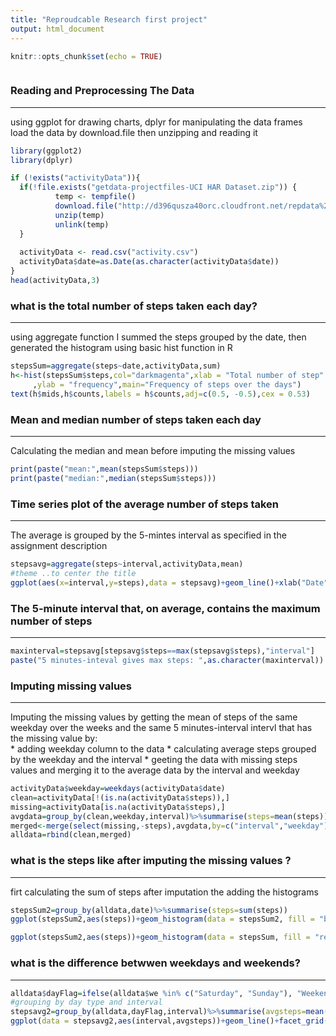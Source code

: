 ```yaml
---
title: "Reproudcable Research first project"
output: html_document
---
```


```r
knitr::opts_chunk$set(echo = TRUE)
```

```r
```
### Reading and Preprocessing The Data
___
using ggplot for drawing charts, dplyr for manipulating the data frames  
load the data by download.file then unzipping and reading it
```r
library(ggplot2)
library(dplyr)

if (!exists("activityData")){
  if(!file.exists("getdata-projectfiles-UCI HAR Dataset.zip")) {
          temp <- tempfile()
          download.file("http://d396qusza40orc.cloudfront.net/repdata%2Fdata%2Factivity.zip",temp)
          unzip(temp)
          unlink(temp)
  }
  
  activityData <- read.csv("activity.csv")
  activityData$date=as.Date(as.character(activityData$date))
}
head(activityData,3)
```

### what is the total number of steps taken each day?
___
using aggregate function I summed the steps grouped by the date, then generated the histogram using basic hist function in R

```r
stepsSum=aggregate(steps~date,activityData,sum)
h<-hist(stepsSum$steps,col="darkmagenta",xlab = "Total number of step"
     ,ylab = "frequency",main="Frequency of steps over the days")
text(h$mids,h$counts,labels = h$counts,adj=c(0.5, -0.5),cex = 0.53)
```


### Mean and median number of steps taken each day
___
Calculating the median and mean before imputing the missing values
```r
print(paste("mean:",mean(stepsSum$steps)))
print(paste("median:",median(stepsSum$steps)))
```

### Time series plot of the average number of steps taken
___
The average is grouped by the 5-mintes interval as specified in the assignment description 

```r
stepsavg=aggregate(steps~interval,activityData,mean)
#theme ..to center the title 
ggplot(aes(x=interval,y=steps),data = stepsavg)+geom_line()+xlab("Date")+ylab("Average of steps")+ggtitle("Time series of the average number of steps")+  theme(plot.title = element_text(hjust = 0.5))
```
### The 5-minute interval that, on average, contains the maximum number of steps
___
```r
maxinterval=stepsavg[stepsavg$steps==max(stepsavg$steps),"interval"]
paste("5 minutes-inteval gives max steps: ",as.character(maxinterval))
```

### Imputing missing values
___
Imputing the missing values by getting the mean of steps of the same weekday over the weeks and the same 5 minutes-interval intervl that has the missing value by:  
* adding weekday column to the data
* calculating average steps grouped by the weekday and the interval
* geeting the data with missing steps values and merging it to the average data by the interval and weekday
```r
activityData$weekday=weekdays(activityData$date)
clean=activityData[!(is.na(activityData$steps)),]
missing=activityData[is.na(activityData$steps),]
avgdata=group_by(clean,weekday,interval)%>%summarise(steps=mean(steps))
merged<-merge(select(missing,-steps),avgdata,by=c("interval","weekday"),all.x = TRUE)
alldata=rbind(clean,merged)
```

### what is the steps like after imputing the missing values ?
___
firt calculating the sum of steps after imputation the adding the histograms 
```r
stepsSum2=group_by(alldata,date)%>%summarise(steps=sum(steps))
ggplot(stepsSum2,aes(steps))+geom_histogram(data = stepsSum2, fill = "blue", alpha =0.6,binwidth = 1500 )+ggtitle("Total steps frequency after imputing the missing values")+theme(plot.title = element_text(hjust = 0.5))
```
```r
ggplot(stepsSum2,aes(steps))+geom_histogram(data = stepsSum, fill = "red",alpha=0.3) +geom_histogram(data = stepsSum2, fill = "blue",alpha=0.3)+ggtitle("The histograms of the total steps before and after imputation")+theme(plot.title = element_text(hjust = 0.5))
```

### what is the difference betwwen weekdays and weekends?
___
```r
alldata$dayFlag=ifelse(alldata$we %in% c("Saturday", "Sunday"), "Weekend", "Weekday")
#grouping by day type and interval
stepsavg2=group_by(alldata,dayFlag,interval)%>%summarise(avgsteps=mean(steps))
ggplot(data = stepsavg2,aes(interval,avgsteps))+geom_line()+facet_grid(.~dayFlag)+xlab("5-minutes interval")+ylab("Avergae number of steps")+ggtitle("Averge steps by intrval depending on day type")+theme(plot.title = element_text(hjust = 0.5))
```
